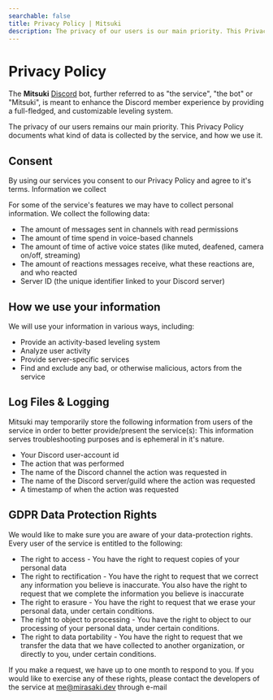 ```yaml
---
searchable: false
title: Privacy Policy | Mitsuki
description: The privacy of our users is our main priority. This Privacy Policy documents what kind of data is collected by the service, and how we use it.
---
```



# Privacy Policy

The **Mitsuki** [Discord](https://discord.com) bot, further referred to as "the service", "the bot" or "Mitsuki", is meant to enhance the Discord member experience by providing a full-fledged, and customizable leveling system.

The privacy of our users remains our main priority. This Privacy Policy documents what kind of data is collected by the service, and how we use it.

## Consent

By using our services you consent to our Privacy Policy and agree to it's terms.
Information we collect

For some of the service's features we may have to collect personal information. We collect the following data:

- The amount of messages sent in channels with read permissions
- The amount of time spend in voice-based channels
- The amount of time of active voice states (like muted, deafened, camera on/off, streaming)
- The amount of reactions messages receive, what these reactions are, and who reacted
- Server ID (the unique identifier linked to your Discord server)

## How we use your information

We will use your information in various ways, including:

- Provide an activity-based leveling system
- Analyze user activity
- Provide server-specific services
- Find and exclude any bad, or otherwise malicious, actors from the service

## Log Files & Logging

Mitsuki may temporarily store the following information from users of the service in order to better provide/present the service(s): This information serves troubleshooting purposes and is ephemeral in it's nature.

- Your Discord user-account id
- The action that was performed
- The name of the Discord channel the action was requested in
- The name of the Discord server/guild where the action was requested
- A timestamp of when the action was requested

## GDPR Data Protection Rights

We would like to make sure you are aware of your data-protection rights. Every user of the service is entitled to the following:

- The right to access - You have the right to request copies of your personal data
- The right to rectification - You have the right to request that we correct any information you believe is inaccurate. You also have the right to request that we complete the information you believe is inaccurate
- The right to erasure - You have the right to request that we erase your personal data, under certain conditions.
- The right to object to processing - You have the right to object to our processing of your personal data, under certain conditions.
- The right to data portability - You have the right to request that we transfer the data that we have collected to another organization, or directly to you, under certain conditions.

If you make a request, we have up to one month to respond to you. If you would like to exercise any of these rights, please contact the developers of the service at me@mirasaki.dev through e-mail
